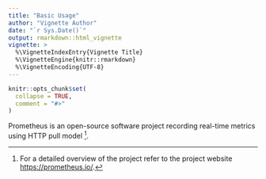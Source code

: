 ```yaml
---
title: "Basic Usage"
author: "Vignette Author"
date: "`r Sys.Date()`"
output: rmarkdown::html_vignette
vignette: >
  %\VignetteIndexEntry{Vignette Title}
  %\VignetteEngine{knitr::rmarkdown}
  %\VignetteEncoding{UTF-8}
---
```


```r
knitr::opts_chunk$set(
  collapse = TRUE,
  comment = "#>"
)
```

Prometheus is an open-source software project recording real-time metrics using HTTP pull model [^1].

[^1]: For a detailed overview of the project refer to the project website [https://prometheus.io/](https://prometheus.io/).
